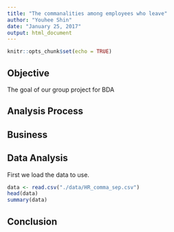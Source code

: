 ```yaml
---
title: "The commanalities among employees who leave"
author: "Youhee Shin"
date: "January 25, 2017"
output: html_document
---
```


```r
knitr::opts_chunk$set(echo = TRUE)
```

## Objective

The goal of our group project for BDA


## Analysis Process 

## Business 

## Data Analysis


First we load the data to use.

```r
data <- read.csv("./data/HR_comma_sep.csv")
head(data)
summary(data)
```

## Conclusion 

